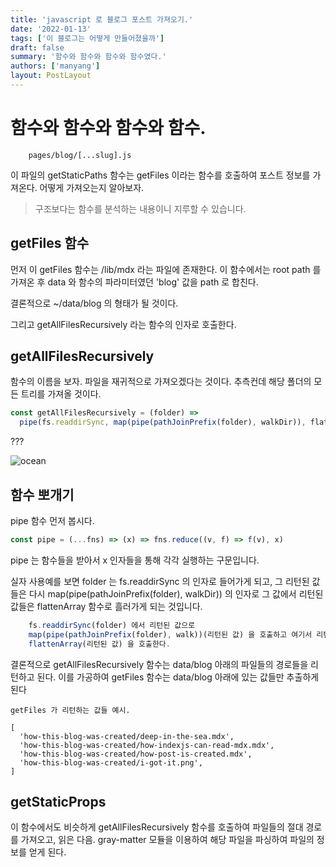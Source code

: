 ```yaml
---
title: 'javascript 로 블로그 포스트 가져오기.'
date: '2022-01-13'
tags: ['이 블로그는 어떻게 만들어졌을까']
draft: false
summary: '함수와 함수와 함수와 함수였다.'
authors: ['manyang']
layout: PostLayout
---
```


# 함수와 함수와 함수와 함수.

```
    pages/blog/[...slug].js
```

이 파일의 getStaticPaths 함수는 getFiles 이라는 함수를 호출하여 포스트 정보를 가져온다.
어떻게 가져오는지 알아보자.

> 구조보다는 함수를 분석하는 내용이니 지루할 수 있습니다.

## getFiles 함수

먼저 이 getFiles 함수는 /lib/mdx 라는 파일에 존재한다.
이 함수에서는 root path 를 가져온 후 data 와 함수의 파라미터였던 'blog' 값을 path 로 합친다.

결론적으로 ~/data/blog 의 형태가 될 것이다.

그리고 getAllFilesRecursively 라는 함수의 인자로 호출한다.

## getAllFilesRecursively

함수의 이름을 보자. 파일을 재귀적으로 가져오겠다는 것이다. 추측컨데 해당 폴더의 모든 트리를 가져올 것이다.

```javascript
const getAllFilesRecursively = (folder) =>
  pipe(fs.readdirSync, map(pipe(pathJoinPrefix(folder), walkDir)), flattenArray)(folder)
```

???

![ocean](/static/images/i-got-it.png)

## 함수 뽀개기

pipe 함수 먼저 봅시다.

```javascript
const pipe = (...fns) => (x) => fns.reduce((v, f) => f(v), x)
```

pipe 는 함수들을 받아서 x 인자들을 통해 각각 실행하는 구문입니다.

실자 사용예를 보면 folder 는 fs.readdirSync 의 인자로 들어가게 되고, 그 리턴된 값들은 다시 map(pipe(pathJoinPrefix(folder), walkDir)) 의 인자로 그 값에서 리턴된 값들은 flattenArray 함수로 흘러가게 되는 것입니다.

```javascript
    fs.readdirSync(folder) 에서 리턴된 값으로
    map(pipe(pathJoinPrefix(folder), walk))(리턴된 값) 을 호출하고 여기서 리턴된 값으로
    flattenArray(리턴된 값) 을 호출한다.
```

결론적으로 getAllFilesRecursively 함수는 data/blog 아래의 파일들의 경로들을 리턴하고 된다.
이를 가공하여 getFiles 함수는 data/blog 아래에 있는 값들만 추출하게 된다

```
getFiles 가 리턴하는 값들 예시.

[
  'how-this-blog-was-created/deep-in-the-sea.mdx',
  'how-this-blog-was-created/how-indexjs-can-read-mdx.mdx',
  'how-this-blog-was-created/how-post-is-created.mdx',
  'how-this-blog-was-created/i-got-it.png',
]
```

## getStaticProps

이 함수에서도 비슷하게 getAllFilesRecursively 함수를 호출하여 파일들의 절대 경로를 가져오고, 읽은 다음.
gray-matter 모듈을 이용하여 해당 파일을 파싱하여 파일의 정보를 얻게 된다.
